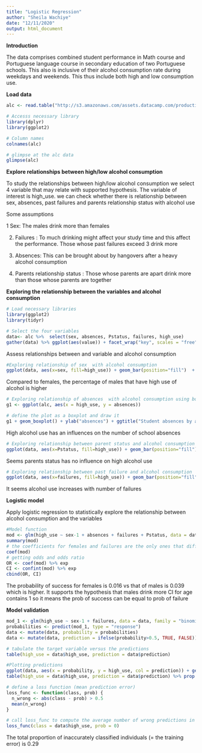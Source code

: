 ```yaml
---
title: "Logistic Regression"
author: "Sheila Wachiye"
date: "12/11/2020"
output: html_document
---
```


 **Introduction**

The data comprises combined student performance in Math course and Portuguese language course in secondary education of two Portuguese schools. This also is inclusive of their alcohol consumption rate during weekdays and weekends. This thus include both high and low consumption use. 


**Load data **
```r
alc <- read.table("http://s3.amazonaws.com/assets.datacamp.com/production/course_2218/datasets/alc.txt", sep=",", header=TRUE)

# Accesss necessary library
library(dplyr)
library(ggplot2)

# Column names
colnames(alc)

# glimpse at the alc data
glimpse(alc)

```

**Explore relationships between high/low alcohol consumption**

To study the relationships between high/low alcohol consumption we select 4 variable that may relate with supported hypothesis. The variable of interest is high_use. we can check whether there is relationship between sex, absences, past failures and parents relationship status with alcohol use

Some assumptions

 1 Sex: The males drink more than females

2. Failures : To much drinking might affect your study time and this affect the performance. Those whose past failures exceed 3 drink more

4. Absences: This can be brought about by hangovers after a heavy alcohol consumption

5. Parents relationship status : Those whose parents are apart drink more than those whose parents are together


**Exploring the relationship between the variables and alcohol consumption**
```r
# Load necessary libraries
library(ggplot2)
library(tidyr)

# Select the four variables
data<- alc %>%  select(sex, absences, Pstatus, failures, high_use)
gather(data) %>% ggplot(aes(value)) + facet_wrap("key", scales = "free") + geom_bar()

```


Assess relationships between and variable and alcohol consumption

```r
#Exploring relationship of sex  with alcohol consumption
ggplot(data, aes(x=sex, fill=high_use)) + geom_bar(position="fill")  + ggtitle("Student sex by alcohol consumption")
```



Compared to females, the percentage of males that have high use of alcohol is higher

```r
# Exploring relationship of absences  with alcohol consumption using boxplot
g1 <- ggplot(alc, aes(x = high_use, y = absences))

# define the plot as a boxplot and draw it
g1 + geom_boxplot() + ylab("absences") + ggtitle("Student absences by alcohol consumption")
```


High alcohol use has an influences on the number of school absences 
```r
# Exploring relationship between parent status and alcohol consumption
ggplot(data, aes(x=Pstatus, fill=high_use)) + geom_bar(position="fill")  + ggtitle("Alcohol consumption based on Parent status")
```

Seems parents status has no influence on high alcohol use

```r
# Exploring relationship between past failure and alcohol consumption
ggplot(data, aes(x=failures, fill=high_use)) + geom_bar(position="fill")  + ggtitle("Alcohol consumption based on past Failures")
```

It seems alcohol use increases with number of failures

**Logistic model**

Apply logistic regression to statistically explore the relationship between alcohol consumption and the variables
```r
#Model function
mod <- glm(high_use ~ sex-1 + absences + failures + Pstatus, data = data, family = "binomial")
summary(mod)
# the coefficients for females and failures are the only ones that differ from zero(0). the others can be zeros.
coef(mod)
# getting odds and odds ratio
OR <- coef(mod) %>% exp
CI <- confint(mod) %>% exp
cbind(OR, CI)

```

The probability of success for females is 0.016 vs that of males is 0.039 which is higher. It supports the hypothesis that males drink more
CI for age contains 1 so it means the prob of success can be equal to prob of failure

**Model validation**

```r
mod_1 <- glm(high_use ~ sex-1 + failures, data = data, family = "binomial")
probabilities <- predict(mod_1, type = "response")
data <- mutate(data, probability = probabilities)
data <- mutate(data, prediction = ifelse(probability>0.5, TRUE, FALSE))

# tabulate the target variable versus the predictions
table(high_use = data$high_use, prediction = data$prediction)

#Plotting predictions
ggplot(data, aes(x = probability, y = high_use, col = prediction)) + geom_point()
table(high_use = data$high_use, prediction = data$prediction) %>% prop.table()

# define a loss function (mean prediction error)
loss_func <- function(class, prob) {
  n_wrong <- abs(class - prob) > 0.5
  mean(n_wrong)
}

# call loss_func to compute the average number of wrong predictions in the (training) data
loss_func(class = data$high_use, prob = 0)

```

The total proportion of inaccurately classified individuals (= the training error) is 0.29
